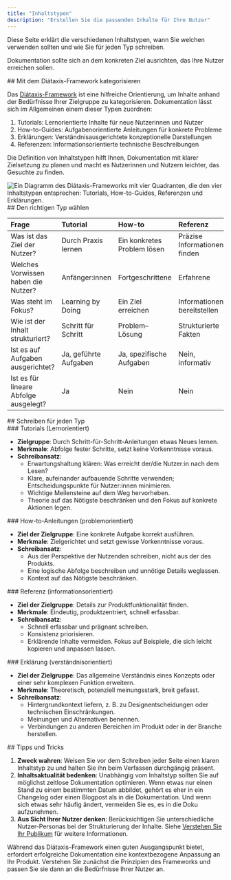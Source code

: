 ```yaml
---
title: "Inhaltstypen"
description: "Erstellen Sie die passenden Inhalte für Ihre Nutzer"
---
```


<Tip>
  Diese Seite erklärt die verschiedenen Inhaltstypen, wann Sie welchen verwenden sollten und wie Sie für jeden Typ schreiben.
</Tip>

Dokumentation sollte sich an dem konkreten Ziel ausrichten, das Ihre Nutzer erreichen sollen.

<div id="categorize-using-the-ditaxis-framework">
  ## Mit dem Diátaxis-Framework kategorisieren
</div>

Das [Diátaxis-Framework](https://diataxis.fr) ist eine hilfreiche Orientierung, um Inhalte anhand der Bedürfnisse Ihrer Zielgruppe zu kategorisieren. Dokumentation lässt sich im Allgemeinen einem dieser Typen zuordnen:

1. Tutorials: Lernorientierte Inhalte für neue Nutzerinnen und Nutzer
2. How-to-Guides: Aufgabenorientierte Anleitungen für konkrete Probleme
3. Erklärungen: Verständnisausgerichtete konzeptionelle Darstellungen
4. Referenzen: Informationsorientierte technische Beschreibungen

Die Definition von Inhaltstypen hilft Ihnen, Dokumentation mit klarer Zielsetzung zu planen und macht es Nutzerinnen und Nutzern leichter, das Gesuchte zu finden.

<Frame>
  <img src="/images/guides/best-practices/diataxis.webp" alt="Ein Diagramm des Diátaxis-Frameworks mit vier Quadranten, die den vier Inhaltstypen entsprechen: Tutorials, How-to-Guides, Referenzen und Erklärungen." />
</Frame>

<div id="picking-a-type">
  ## Den richtigen Typ wählen
</div>

| Frage                         | Tutorial             | How-to              | Referenz            | Erklärung           |
|:-----------------------------|:---------------------|:--------------------|:--------------------|:--------------------|
| Was ist das Ziel der Nutzer? | Durch Praxis lernen  | Ein konkretes Problem lösen | Präzise Informationen finden | Konzepte verstehen |
| Welches Vorwissen haben die Nutzer? | Anfänger:innen       | Fortgeschrittene    | Erfahrene           | Jedes Niveau        |
| Was steht im Fokus?          | Learning by Doing    | Ein Ziel erreichen  | Informationen bereitstellen | Verständnis vertiefen |
| Wie ist der Inhalt strukturiert? | Schritt für Schritt   | Problem–Lösung      | Strukturierte Fakten | Konzeptionelle Diskussionen |
| Ist es auf Aufgaben ausgerichtet? | Ja, geführte Aufgaben | Ja, spezifische Aufgaben | Nein, informativ    | Nein, konzeptionell |
| Ist es für lineare Abfolge ausgelegt? | Ja | Nein | Nein | Nein |

<div id="writing-for-each-type">
  ## Schreiben für jeden Typ
</div>

<div id="tutorials-learning-oriented">
  ### Tutorials (Lernorientiert)
</div>

* **Zielgruppe**: Durch Schritt-für-Schritt-Anleitungen etwas Neues lernen.
* **Merkmale**: Abfolge fester Schritte, setzt keine Vorkenntnisse voraus.
* **Schreibansatz**:
  * Erwartungshaltung klären: Was erreicht der/die Nutzer:in nach dem Lesen?
  * Klare, aufeinander aufbauende Schritte verwenden; Entscheidungspunkte für Nutzer:innen minimieren.
  * Wichtige Meilensteine auf dem Weg hervorheben.
  * Theorie auf das Nötigste beschränken und den Fokus auf konkrete Aktionen legen.

<div id="how-to-guides-problem-oriented">
  ### How-to-Anleitungen (problemorientiert)
</div>

* **Ziel der Zielgruppe**: Eine konkrete Aufgabe korrekt ausführen.
* **Merkmale**: Zielgerichtet und setzt gewisse Vorkenntnisse voraus.
* **Schreibansatz**:
  * Aus der Perspektive der Nutzenden schreiben, nicht aus der des Produkts.
  * Eine logische Abfolge beschreiben und unnötige Details weglassen.
  * Kontext auf das Nötigste beschränken.

<div id="reference-information-oriented">
  ### Referenz (informationsorientiert)
</div>

* **Ziel der Zielgruppe**: Details zur Produktfunktionalität finden.
* **Merkmale**: Eindeutig, produktzentriert, schnell erfassbar.
* **Schreibansatz**:
  * Schnell erfassbar und prägnant schreiben.
  * Konsistenz priorisieren.
  * Erklärende Inhalte vermeiden. Fokus auf Beispiele, die sich leicht kopieren und anpassen lassen.

<div id="explanation-understanding-oriented">
  ### Erklärung (verständnisorientiert)
</div>

* **Ziel der Zielgruppe**: Das allgemeine Verständnis eines Konzepts oder einer sehr komplexen Funktion erweitern.
* **Merkmale**: Theoretisch, potenziell meinungsstark, breit gefasst.
* **Schreibansatz**:
  * Hintergrundkontext liefern, z. B. zu Designentscheidungen oder technischen Einschränkungen.
  * Meinungen und Alternativen benennen.
  * Verbindungen zu anderen Bereichen im Produkt oder in der Branche herstellen.

<div id="tips-and-tricks">
  ## Tipps und Tricks
</div>

1. **Zweck wahren**: Weisen Sie vor dem Schreiben jeder Seite einen klaren Inhaltstyp zu und halten Sie ihn beim Verfassen durchgängig präsent.
2. **Inhaltsaktualität bedenken**: Unabhängig vom Inhaltstyp sollten Sie auf möglichst zeitlose Dokumentation optimieren. Wenn etwas nur einen Stand zu einem bestimmten Datum abbildet, gehört es eher in ein Changelog oder einen Blogpost als in die Dokumentation. Und wenn sich etwas sehr häufig ändert, vermeiden Sie es, es in die Doku aufzunehmen.
3. **Aus Sicht Ihrer Nutzer denken**: Berücksichtigen Sie unterschiedliche Nutzer-Personas bei der Strukturierung der Inhalte. Siehe [Verstehen Sie Ihr Publikum](/de/guides/understand-your-audience) für weitere Informationen.

Während das Diátaxis-Framework einen guten Ausgangspunkt bietet, erfordert erfolgreiche Dokumentation eine kontextbezogene Anpassung an Ihr Produkt. Verstehen Sie zunächst die Prinzipien des Frameworks und passen Sie sie dann an die Bedürfnisse Ihrer Nutzer an.